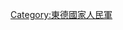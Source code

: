 {{Navbox
| name   = 国家人民军
| title  = [[東德|德意志民主共和国]]（東德）[[國家人民軍]]
| state     = {{{state|autocollapse}}}
| listclass = hlist
| list1  = 
* [[File:Emblem of the Ground Forces of NVA (East Germany).svg|25px]] [[國家人民軍陸軍 (東德)|国家人民军陆军]]
* [[File:Flag of warships of VM (East Germany).svg|border|25px]] [[人民海军 (德国)|人民海军]]
* [[File:Emblem of aircraft of NVA (East Germany).svg|25px]] {{link-en|国家人民军空军|Air Forces of the National People's Army}}
* [[File:Vehicle roundel of Border Troops of GDR.svg|25px]] [[德意志民主共和国边防军|民主德国边防军]]（实际管理）
}}
<noinclude>
{{collapsible option}}
[[Category:東德國家人民軍]]
</noinclude>